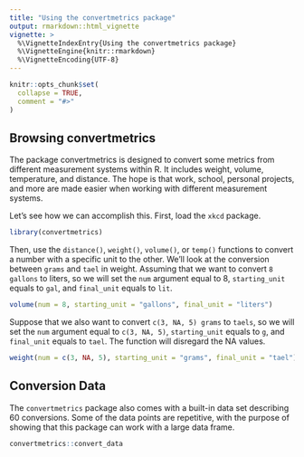 ```yaml
---
title: "Using the convertmetrics package"
output: rmarkdown::html_vignette
vignette: >
  %\VignetteIndexEntry{Using the convertmetrics package}
  %\VignetteEngine{knitr::rmarkdown}
  %\VignetteEncoding{UTF-8}
---
```


```r
knitr::opts_chunk$set(
  collapse = TRUE,
  comment = "#>"
)
```
## Browsing convertmetrics

The package convertmetrics is designed to convert some metrics from different measurement systems within R. It includes weight, volume, temperature, and distance. The hope is that work, school, personal projects, and more are made easier when working with different measurement systems. 

Let's see how we can accomplish this. First, load the `xkcd` package.
```r
library(convertmetrics)
```

Then, use the `distance()`, `weight()`, `volume()`, or `temp()` functions to convert a number with a specific unit to the other. We'll look at the conversion between `grams` and `tael` in weight. Assuming that we want to convert `8 gallons` to liters, so we will set the `num` argument equal to 8, `starting_unit` equals to `gal`, and `final_unit` equals to `lit`.

```r
volume(num = 8, starting_unit = "gallons", final_unit = "liters")
```
Suppose that we also want to convert `c(3, NA, 5) grams` to `taels`, so we will set the `num` argument equal to `c(3, NA, 5)`, `starting_unit` equals to `g`, and `final_unit` equals to `tael`. The function will disregard the NA values.
```r
weight(num = c(3, NA, 5), starting_unit = "grams", final_unit = "tael")
```

## Conversion Data

The `convertmetrics` package also comes with a built-in data set describing 60  conversions. Some of the data points are repetitive, with the purpose of showing that this package can work with a large data frame.
```r
convertmetrics::convert_data
```

